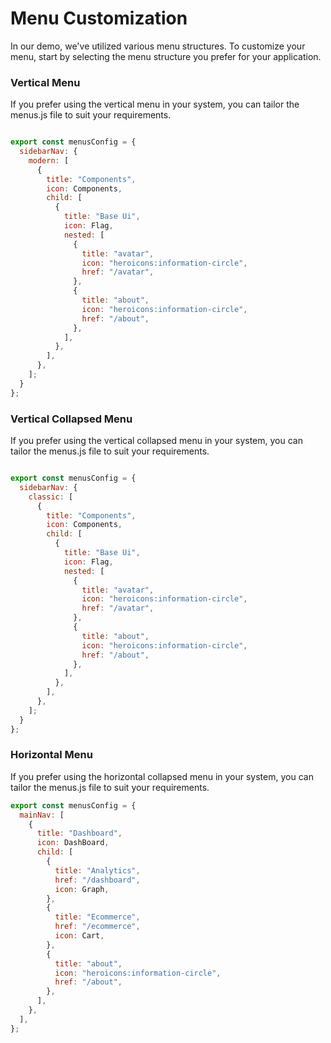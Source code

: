
# Menu Customization
In our demo, we've utilized various menu structures. To customize your menu, start by selecting the menu structure you prefer for your application.


### Vertical Menu
If you prefer using the vertical menu in your system, you can tailor the menus.js file to suit your requirements.

```js filename="config/menus.js" /children/

export const menusConfig = {
  sidebarNav: {
    modern: [
      {
        title: "Components",
        icon: Components,
        child: [
          {
            title: "Base Ui",
            icon: Flag,
            nested: [
              {
                title: "avatar",
                icon: "heroicons:information-circle",
                href: "/avatar",
              },
              {
                title: "about",
                icon: "heroicons:information-circle",
                href: "/about",
              },
            ],
          },
        ],
      },
    ];
  }
};
```


### Vertical Collapsed Menu

If you prefer using the vertical collapsed menu in your system, you can tailor the menus.js file to suit your requirements.

```js filename="config/menus.js" /children/

export const menusConfig = {
  sidebarNav: {
    classic: [
      {
        title: "Components",
        icon: Components,
        child: [
          {
            title: "Base Ui",
            icon: Flag,
            nested: [
              {
                title: "avatar",
                icon: "heroicons:information-circle",
                href: "/avatar",
              },
              {
                title: "about",
                icon: "heroicons:information-circle",
                href: "/about",
              },
            ],
          },
        ],
      },
    ];
  }
};

```






### Horizontal Menu


If you prefer using the horizontal collapsed menu in your system, you can tailor the menus.js file to suit your requirements.


```js filename="config/menus.js" /children/
export const menusConfig = {
  mainNav: [
    {
      title: "Dashboard",
      icon: DashBoard,
      child: [
        {
          title: "Analytics",
          href: "/dashboard",
          icon: Graph,
        },
        {
          title: "Ecommerce",
          href: "/ecommerce",
          icon: Cart,
        },
        {
          title: "about",
          icon: "heroicons:information-circle",
          href: "/about",
        },
      ],
    },
  ],
};
```
